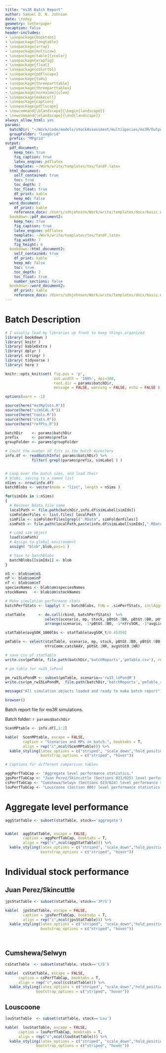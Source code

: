 ```yaml
---  
title: "ms3R Batch Report"
author: Samuel D. N. Johnson
date: \today
geometry: letterpaper
nocaption: false
header-includes:
- \usepackage{booktabs}
- \usepackage{longtable}
- \usepackage{array}
- \usepackage{multirow}
- \usepackage[table]{xcolor}
- \usepackage{wrapfig}
- \usepackage{float}
- \usepackage{colortbl}
- \usepackage{pdflscape}
- \usepackage{tabu}
- \usepackage{threeparttable}
- \usepackage{threeparttablex}
- \usepackage[normalem]{ulem}
- \usepackage{makecell}
- \usepackage{caption}
- \usepackage{pdflscape}
- \newcommand{\blandscape}{\begin{landscape}}
- \newcommand{\elandscape}{\end{landscape}}
always_allow_html: yes
params:
  batchDir: "~/Work/code/models/stockAssessment/multispecies/ms3R/Outputs/"
  groupFolder: "longGrid"
  prefix: "MPgrid"
output: 
  pdf_document:
    keep_tex: true
    fig_caption: true
    latex_engine: pdflatex
    template: ~/Work/write/templates/tex/TandF.latex
  html_document:
    self_contained: true
    toc: true
    toc_depth: 2
    toc_float: true
    df_print: kable
    keep_md: false
  word_document:
    df_print: kable
    reference_docx: /Users/sdnjohnson/Work/write/templates/docx/basic.docx
  bookdown::pdf_document2:
    keep_tex: true
    fig_caption: true
    latex_engine: pdflatex
    template: ~/Work/write/templates/tex/TandF.latex
    fig_width: 7
    fig_height: 6
  bookdown::html_document2:
    self_contained: true
    df_print: kable
    keep_md: false
    toc: true
    toc_depth: 2
    toc_float: true
    number_sections: false
  bookdown::word_document2:
    df_print: kable
    reference_docx: /Users/sdnjohnson/Work/write/templates/docx/basic.docx
---
```


# Batch Description

```r

# I usually load my libraries up front to keep things organized
library( bookdown )
library( knitr )
library( kableExtra )
library( dplyr )
library( stringr )
library( tidyverse )
library( here )

knitr::opts_knit$set( fig.pos = 'p',
                      out.width = '100%', dpi=300, 
                      root.dir = params$batchDir,
                      message = FALSE, warning = FALSE, echo = FALSE )

options(warn = -1)

source(here("ms3Rplots.R"))
source(here("simSCAL.R"))
source(here("tools.R"))
source(here("stats.R"))
source(here("refPts.R"))

batchDir    <- params$batchDir
prefix      <- params$prefix
groupFolder <- params$groupFolder

# Count the number of fits in the batch directory
info.df <- readBatchInfo( params$batchDir) %>%
            filter( grepl(params$prefix, simLabel ) )


# Loop over the batch sims, and load their
# blobs, saving to a named list
nSims <- nrow(info.df)
batchBlobs <- vector(mode = "list", length = nSims )

for(simIdx in 1:nSims)
{
  # Recover Rdata file name
  localPath <- file.path(batchDir,info.df$simLabel[simIdx])
  simFolderFiles <- list.files( localPath )
  simFile <- simFolderFiles[grepl(".RData", simFolderFiles)]
  simPath <- file.path(localPath,paste(info.df$simLabel[simIdx],".RData",sep=""))

  # Load sim object
  load(simPath)
  # Assign to global environment
  assign( "blob",blob,pos=1 )

  # Save to batchBlobs
  batchBlobs[[simIdx]] <- blob
}

nS <- blob$om$nS
nP <- blob$om$nP
nT <- blob$om$nT
speciesNames <- blob$om$speciesNames
stockNames   <- blob$om$stockNames

# Make simulation performane stats
batchPerfStats <- lapply( X = batchBlobs, FUN = .simPerfStats, inclAgg=TRUE, exclNoTAC=TRUE )

statTable      <- do.call(rbind, batchPerfStats)  %>%
                  select(scenario, mp, stock, pBtGt.3B0, pBtGt.5B0, pUtGt.1HR:catchAAV) %>%
                  arrange(scenario, -1*pBtGt.3B0, -1*nYrsSOK, -1*avgLicSOK, -1*nYrsComm)

statTable$avgSOK_1000lbs <- statTable$avgSOK_t/0.453592

pmTable <- select(statTable, scenario, mp, stock, pBtGt.3B0, pBtGt.5B0, nYrsSOK:pondAAV, avgSOK_1000lbs,
                  nYrsComm:catchAAV, pUtGt.1HR, avgUtGt0.1HR)

# save csv of statTable
write.csv(pmTable, file.path(batchDir,'batchReports','pmTable.csv'), row.names=F)

# pm table for rw15_loPond

pm_rw15LoPondM <- subset(pmTable, scenario=='rw15_loPondM')
write.csv(pm_rw15LoPondM,  file.path(batchDir,'batchReports','pmTable_rw15LoPondM.csv'), row.names=F)

message("All simulation objects loaded and ready to make batch report")

browser()
```

Batch report file for ms3R simulations.

Batch folder: `r params$batchDir`


```r
ScenMPtable <- info.df[,1:2]

kable(  ScenMPtable, escape = FALSE, 
        caption = "Scenarios and MPs in batch.", booktabs = T,
        align = rep("c",ncol(ScenMPtable))) %>%
  kable_styling(latex_options = c("striped", "scale_down","hold_position"),
                bootstrap_options = c("striped", "hover"))

```


```r
# Captions for different comparison tables

aggPerfTabCap <- "Aggregate level performance statistics."
jpsPerfTabCap <- "Juan Perez/Skincuttle (Sections 021/025) level performance statistics."
csPerfTabCap <- "Cumshewa/Selwyn (Sections 023/024) level performance statistics."
louPerfTabCap <- "Louscoone (Section 006) level performance statistics."

```


# Aggregate level performance

```r


aggStatTable <- subset(statTable, stock=='aggregate')


kable(  aggStatTable, escape = FALSE, 
        caption = aggPerfTabCap, booktabs = T,
        align = rep("c",ncol(aggStatTable))) %>%
  kable_styling(latex_options = c("striped", "scale_down","hold_position"),
                bootstrap_options = c("striped", "hover"))

```


# Individual stock performance

## Juan Perez/Skincuttle

```r

jpsStatTable <- subset(statTable, stock=='JP/S')

kable(  jpsStatTable, escape = FALSE, 
        caption = jpsPerfTabCap, booktabs = T,
        align = rep("c",ncol(jpsStatTable))) %>%
  kable_styling(latex_options = c("striped", "scale_down","hold_position"),
                bootstrap_options = c("striped", "hover"))




```

## Cumshewa/Selwyn

```r

csStatTable  <- subset(statTable, stock=='C/S')

kable(  csStatTable, escape = FALSE, 
      caption = csPerfTabCap, booktabs = T,
      align = rep("c",ncol(csStatTable))) %>%
  kable_styling(latex_options = c("striped", "scale_down","hold_position"),
              bootstrap_options = c("striped", "hover"))

```

## Louscoone

```r

louStatTable  <- subset(statTable, stock=='Lou')

kable(  louStatTable, escape = FALSE, 
      caption = louPerfTabCap, booktabs = T,
      align = rep("c",ncol(louStatTable))) %>%
  kable_styling(latex_options = c("striped", "scale_down","hold_position"),
              bootstrap_options = c("striped", "hover"))

```


